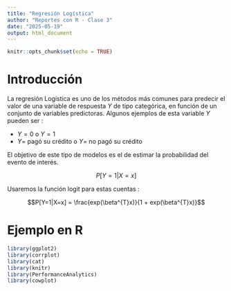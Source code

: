 ---
title: "Regresión Logística"
author: "Reportes con R - Clase 3"
date: "2025-05-19"
output: html_document
---

```{r setup, include=FALSE}
knitr::opts_chunk$set(echo = TRUE)
```

# Introducción 

La regresión Logística es uno de los métodos más comunes para predecir el valor 
de una variable de respuesta $Y$ de tipo categórica, en función de un conjunto de 
variables predictoras. Algunos ejemplos de esta variable $Y$ pueden ser : 

* $Y=0$ o $Y=1$ 
* $Y=$ pagó su crédito o $Y=$ no pagó su crédito 

El objetivo de este tipo de modelos es el de estimar la probabilidad del evento 
de interés. 

$$P[Y=1 | X=x]$$ 

Usaremos la función logit para estas cuentas : 

$$P[Y=1|X=x] = \frac{exp(\beta^{T}x)}{1 + exp(\beta^{T}x)}$$


# Ejemplo en R 

```{r CargaLibrerías, include=FALSE}
library(ggplot2)
library(corrplot)
library(cat)
library(knitr)
library(PerformanceAnalytics)
library(cowplot)
```

